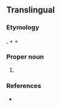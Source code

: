 ==Translingual==
{{wikipedia}}
{{wikispecies}}
===Etymology===
{{etyl|NL.|mul}}, {{etyl|grc|mul}} {{term|πολύς|sc=polytonic|lang=grc|tr=polys||many}} + {{term|κύστις|lang=grc||tr=kustis|bladder}} + {{term|-ina|lang=mul}}

===Proper noun===
{{head|mul|proper noun}}

# {{taxon|class|subphylum|Radiozoa|including numerous minute [[marine]] species. The skeleton is composed of [[silica]], and is often very elegant in form and sculpture. Many have been found in the fossil state.}}

===References===
* {{R:Webster 1913}}